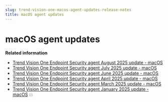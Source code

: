 ```yaml
---
slug: trend-vision-one-macos-agent-updates-release-notes
title: macOS agent updates
---
```

# macOS agent updates

**Related information**

- [Trend Vision One Endpoint Security agent August 2025 update - macOS](macOS-agent-august-2025-update.mdx)
- [Trend Vision One Endpoint Security agent July 2025 update - macOS](macOS-agent-july-2025-update.mdx)
- [Trend Vision One Endpoint Security agent June 2025 update - macOS](macos-agent-june-2025-update.mdx)
- [Trend Vision One Endpoint Security agent April 2025 update - macOS](macos-agent-april-2025-update.mdx)
- [Trend Vision One Endpoint Security agent March 2025 update - macOS](agent-march-2025-update-macos.mdx)
- [Trend Vision One Endpoint Security agent January 2025 update - macOS](macos-agent-january-2025.mdx)
:::
